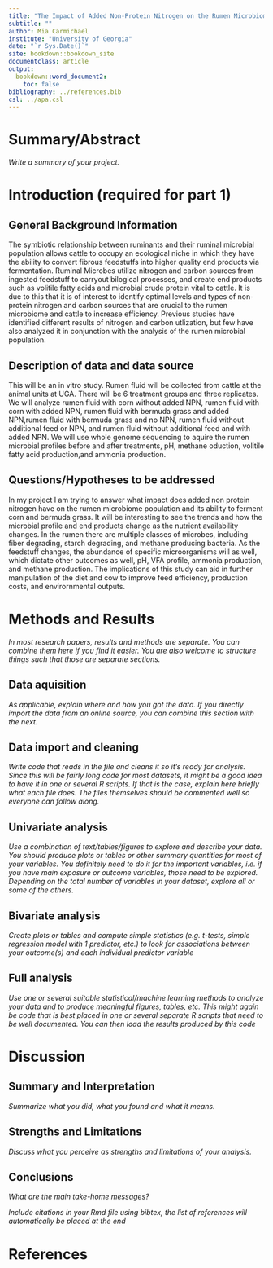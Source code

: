 ```yaml
---
title: "The Impact of Added Non-Protein Nitrogen on the Rumen Microbiome and Fermentation of Substrates"
subtitle: ""
author: Mia Carmichael
institute: "University of Georgia"
date: "`r Sys.Date()`"
site: bookdown::bookdown_site
documentclass: article
output:
  bookdown::word_document2: 
    toc: false
bibliography: ../references.bib
csl: ../apa.csl
---
```



# Summary/Abstract
_Write a summary of your project._

# Introduction (required for part 1)

## General Background Information
The symbiotic relationship between ruminants and their ruminal microbial population allows cattle to occupy an ecological niche in which they have the ability to convert fibrous feedstuffs into higher quality end products via fermentation. Ruminal Microbes utilize nitrogen and carbon sources from ingested feedstuff to carryout bilogical processes, and create end products such as volitile fatty acids and microbial crude protein vital to cattle. It is due to this that it is of interest to identify optimal levels and types of non-protein nitrogen and carbon sources that are crucial to the rumen microbiome and cattle to increase efficiency. Previous studies have identified different results of nitrogen and carbon utlization, but few have also analyzed it in conjunction with the analysis of the rumen microbial population. 

## Description of data and data source
This will be an in vitro study. Rumen fluid will be collected from cattle at the animal units at UGA. There will be 6 treatment groups and three replicates. We will analyze rumen fluid with corn without added NPN, rumen fluid with corn with added NPN, rumen fluid with bermuda grass and added NPN,rumen fluid with bermuda grass and no NPN, rumen fluid without additional feed or NPN, and rumen fluid without additional feed and with added NPN. We will use whole genome sequencing to aquire the rumen microbial profiles before and after treatments, pH, methane oduction, volitile fatty acid production,and ammonia production.

## Questions/Hypotheses to be addressed
In my project I am trying to answer what impact does added non protein nitrogen have on the rumen microbiome population and its ability to ferment corn and bermuda grass. It will be interesting to see the trends and how the microbial profile and end products change as the nutrient availability changes. In the rumen there are multiple classes of microbes, including fiber degrading, starch degrading, and methane producing bacteria. As the feedstuff changes, the abundance of specific microorganisms will as well, which dictate other outcomes as well, pH, VFA profile, ammonia production, and methane production. The implications of this study can aid in further manipulation of the diet and cow to improve feed efficiency, production costs, and envirornmental outputs. 

# Methods and Results

_In most research papers, results and methods are separate. You can combine them here if you find it easier. You are also welcome to structure things such that those are separate sections._


## Data aquisition
_As applicable, explain where and how you got the data. If you directly import the data from an online source, you can combine this section with the next._

## Data import and cleaning
_Write code that reads in the file and cleans it so it's ready for analysis. Since this will be fairly long code for most datasets, it might be a good idea to have it in one or several R scripts. If that is the case, explain here briefly what each file does. The files themselves should be commented well so everyone can follow along._

## Univariate analysis
_Use a combination of text/tables/figures to explore and describe your data. You should produce plots or tables or other summary quantities for most of your variables. You definitely need to do it for the important variables, i.e. if you have main exposure or outcome variables, those need to be explored. Depending on the total number of variables in your dataset, explore all or some of the others._

## Bivariate analysis
_Create plots or tables and compute simple statistics (e.g. t-tests, simple regression model with 1 predictor, etc.) to look for associations between your outcome(s) and each individual predictor variable_


## Full analysis
_Use one or several suitable statistical/machine learning methods to analyze your data and to produce meaningful figures, tables, etc. This might again be code that is best placed in one or several separate R scripts that need to be well documented. You can then load the results produced by this code_

# Discussion

## Summary and Interpretation
_Summarize what you did, what you found and what it means._

## Strengths and Limitations
_Discuss what you perceive as strengths and limitations of your analysis._

## Conclusions
_What are the main take-home messages?_


_Include citations in your Rmd file using bibtex, the list of references will automatically be placed at the end_

# References

